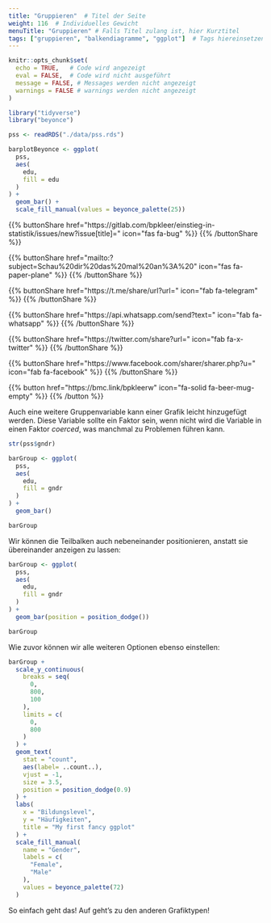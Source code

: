 ```yaml
---
title: "Gruppieren"  # Titel der Seite
weight: 116  # Individuelles Gewicht 
menuTitle: "Gruppieren" # Falls Titel zulang ist, hier Kurztitel
tags: ["gruppieren", "balkendiagramme", "ggplot"]  # Tags hiereinsetzen; Kurzwort, was auf der Seite passsiert
---
```


```r
knitr::opts_chunk$set(
  echo = TRUE,   # Code wird angezeigt
  eval = FALSE,  # Code wird nicht ausgeführt
  message = FALSE, # Messages werden nicht angezeigt
  warnings = FALSE # warnings werden nicht angezeigt
)

library("tidyverse")
library("beyonce")

pss <- readRDS("./data/pss.rds")

barplotBeyonce <- ggplot(
  pss, 
  aes(
    edu, 
    fill = edu
  )
) +
  geom_bar() +
  scale_fill_manual(values = beyonce_palette(25))
```

{{% buttonShare href=\"https\:\/\/gitlab.com\/bpkleer\/einstieg-in-statistik\/issues\/new?issue[title]=\" icon=\"fas fa-bug\" %}} {{% /buttonShare %}} 

{{% buttonShare href=\"mailto\:?subject=Schau\%20dir\%20das\%20mal\%20an\%3A\%20\" icon=\"fas fa-paper-plane\" %}} {{% /buttonShare %}}

{{% buttonShare href=\"https\:\/\/t.me\/share\/url?url=\" icon=\"fab fa-telegram\" %}} {{% /buttonShare %}}

{{% buttonShare href=\"https\:\/\/api.whatsapp.com\/send?text=\" icon=\"fab fa-whatsapp\" %}} {{% /buttonShare %}}

{{% buttonShare href=\"https\:\/\/twitter.com\/share?url=\" icon=\"fab fa-x-twitter\" %}} {{% /buttonShare %}}

{{% buttonShare href=\"https\:\/\/www.facebook.com\/sharer\/sharer.php?u=\" icon=\"fab fa-facebook\" %}} {{% /buttonShare %}}

{{% button href=\"https\:\/\/bmc.link\/bpkleerw\" icon=\"fa-solid fa-beer-mug-empty\" %}} {{% /button %}}

Auch eine weitere Gruppenvariable kann einer Grafik leicht hinzugefügt werden. Diese Variable sollte ein Faktor sein, wenn nicht wird die Variable in einen Faktor *coerced*, was manchmal zu Problemen führen kann.
```r
str(pss$gndr)

barGroup <- ggplot(
  pss, 
  aes(
    edu, 
    fill = gndr
  )
) +
  geom_bar()

barGroup
```

Wir können die Teilbalken auch nebeneinander positionieren, anstatt sie übereinander anzeigen zu lassen:
```r
barGroup <- ggplot(
  pss, 
  aes(
    edu, 
    fill = gndr
  )
) +
  geom_bar(position = position_dodge())

barGroup
```

Wie zuvor können wir alle weiteren Optionen ebenso einstellen:
```r
barGroup + 
  scale_y_continuous(
    breaks = seq(
      0,
      800, 
      100
    ),
    limits = c(
      0, 
      800
    )
  ) + 
  geom_text(
    stat = "count", 
    aes(label= ..count..), 
    vjust = -1, 
    size = 3.5, 
    position = position_dodge(0.9)
  ) +
  labs(
    x = "Bildungslevel", 
    y = "Häufigkeiten", 
    title = "My first fancy ggplot"
  ) +
  scale_fill_manual(
    name = "Gender", 
    labels = c(
      "Female", 
      "Male"
    ),
    values = beyonce_palette(72)
  )
```

So einfach geht das! Auf geht's zu den anderen Grafiktypen!